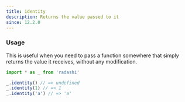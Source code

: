 ```yaml
---
title: identity
description: Returns the value passed to it
since: 12.2.0
---
```


### Usage

This is useful when you need to pass a function somewhere that simply returns the value it receives, without any modification.

```ts
import * as _ from 'radashi'

_.identity() // => undefined
_.identity(1) // => 1
_.identity('a') // => 'a'
```
